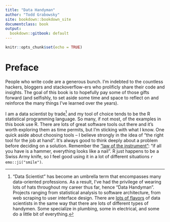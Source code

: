 ```yaml
---
title: "Data Handyman"
author: "Todd Grabowsky"
site: bookdown::bookdown_site
documentclass: book
output:
  bookdown::gitbook: default
---
```


```r
knitr::opts_chunk$set(echo = TRUE)
```

# Preface

People who write code are a generous bunch. I'm indebted to the countless hackers, bloggers and stackoverflow-ers who prolificly share their code and insights. The goal of this book is to hopefully pay some of those gifts forward (and selfishly, to set aside some time and space to reflect on and reinforce the many things I've learned over the years). 

I am a data scientist by trade^["Data Scientist" has become an umbrella term that encompasses many data-oriented professions. As a result, I've had the privilege of wearing lots of hats throughout my career thus far, hence "Data Handyman". Projects ranging from statistical analysis to software architecture, from web scraping to user interface design. There are [lots of flavors](https://www.oreilly.com/data/free/analyzing-the-analyzers.csp) of data scientists in the same way that there are lots of different types of handymen. Some specialize in plumbing, some in electrical, and some do a little bit of everything.] and my tool of choice tends to be the R statistical programming language. So many, if not most, of the examples in this book use R. There are lots of great software tools out there and it's worth exploring them as time permits, but I'm sticking with what I know. One quick aside about choosing tools -- I believe strongly in the idea of "the right tool for the job at hand". It's always good to think deeply about a problem before deciding on a solution. Remember the ["law of the instrument"](https://en.wikipedia.org/wiki/Law_of_the_instrument): "if all you have is a hammer, everything looks like a nail". R just happens to be a Swiss Army knife, so I feel good using it in a lot of different situations `r emo::ji("smile")`.


